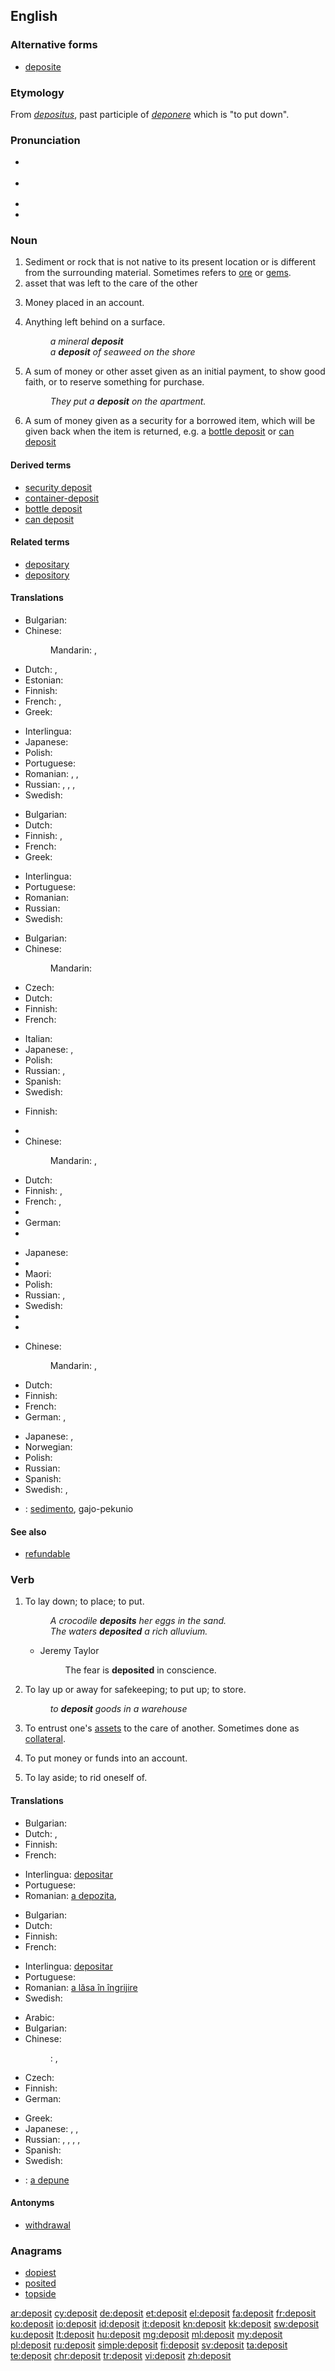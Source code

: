 {{wikipedia|dab=deposit}}
==English==

===Alternative forms===
* [[deposite]] {{qualifier|17th-19th centuries}}

===Etymology===
From {{etyl|la|en}} ''[[depositus]]'', past participle of ''[[deponere]]'' which is "to put down".

===Pronunciation===
* {{a|UK}} {{IPA|/dɪˈpɒzɪt/}}
* {{a|US}} {{IPA|/dɨˈpɑzɪt/}}
* {{audio|en-us-deposit.ogg|Audio (US)}}
* {{rhymes|ɒzɪt}}

===Noun===
{{en-noun}}

# Sediment or rock that is not native to its present location or is different from the surrounding material.  Sometimes refers to [[ore]] or [[gem]]s.
# asset that was left to the care of the other <!--this definition could use so much improvement, I'm not sure what it means-->
# {{context|banking|lang=en}} Money placed in an account.
# Anything left behind on a surface.
#: ''a mineral '''deposit'''''
#: ''a '''deposit''' of seaweed on the shore''
# {{context|finance|lang=en}} A sum of money or other asset given as an initial payment, to show good faith, or to reserve something for purchase.
#: ''They put a '''deposit''' on the apartment.''
# A sum of money given as a security for a borrowed item, which will be given back when the item is returned, e.g. a [[bottle deposit]] or [[can deposit]]

====Derived terms====
* [[security deposit]]
* [[container-deposit]]
* [[bottle deposit]]
* [[can deposit]]

====Related terms====
* [[depositary]]
* [[depository]]

====Translations====
{{trans-top|sediment or rock different from the surrounding material}}
* Bulgarian: {{t|bg|залеж|m}}
* Chinese:
*: Mandarin: {{t+|cmn|沉積|sc=Hani}}, {{t|cmn|沉积|tr=chénjī|sc=Hani}}
* Dutch: {{t|nl|afzetting|f}}, {{t|nl|neerzetting|f}}
* Estonian: {{t|et|sadestis}}
* Finnish: {{t|fi|esiintymä}}
* French: {{t+|fr|dépôt|m}},  {{t+|fr|gisement|m}}
* Greek: {{t+|el|κοίτασμα|n|tr=kítazma}}
{{trans-mid}}
* Interlingua: {{t|ia|deposito}}
* Japanese: {{t|ja|堆積物|tr=たいせきぶつ, taisekibutsu|sc=Jpan}}
* Polish: {{t+|pl|osad|m}}
* Portuguese: {{t+|pt|depósito|m}}
* Romanian: {{t|ro|depozit|n}}, {{t|ro|depunere|f}}, {{t|ro|zăcământ|n}}
* Russian: {{t+|ru|месторождение|n|tr=mestoroždénije}}, {{t+|ru|залежь|f|tr=záležʹ}}, {{t+|ru|осадок|m|tr=osádok|sc=Cyrl}}, {{t+|ru|отложение|n|tr=otložénije|sc=Cyrl}}
* Swedish: {{t|sv|avlagring|c}}
{{trans-bottom}}

{{trans-top|asset that was left to the care of the other}}
* Bulgarian: {{t+|bg|депозит|m}}
* Dutch: {{t+|nl|storting|f}}
* Finnish: {{t+|fi|talletus}}, {{t|fi|depositio}}
* French: {{t+|fr|dépôt|m}}
* Greek: {{t+|el|προκαταβολή|f|tr=prokatavolí|sc=Grek}}
{{trans-mid}}
* Interlingua: {{t|ia|deposito}}
* Portuguese: {{t+|pt|depósito|m}}
* Romanian: {{t|ro|depozit|n}}
* Russian: {{t+|ru|депозит|m|tr=depozít|sc=Cyrl}}
* Swedish: {{t+|sv|deposition|c}}
{{trans-bottom}}

{{trans-top|money placed in an account}}
* Bulgarian: {{t+|bg|влог|m}}
* Chinese:
*: Mandarin: {{t+|cmn|存款|tr=cúnkuǎn|sc=Hani}}
* Czech: {{t|cs|vklad|m}}
* Dutch: {{t+|nl|deposito|n}}
* Finnish: {{t+|fi|talletus}}
* French: {{t+|fr|dépôt|m}}
{{trans-mid}}
* Italian: {{t|it|caparra}}
* Japanese: {{t+|ja|預金|tr=yokin}},  {{t+|ja|デポジット|tr=depojitto}}
* Polish: {{t|pl|depozyt|m}}
* Russian: {{t+|ru|депозит|m|tr=depozít}},  {{t+|ru|вклад|m|tr=vklad}}
* Spanish: {{t+|es|depósito|m}}
* Swedish: {{t+|sv|insättning|c}}
{{trans-bottom}}

{{trans-top|anything left behind on a surface}}
* Finnish: {{t+|fi|kerrostuma}}
{{trans-mid}}
{{trans-bottom}}

{{trans-top|money given as an initial payment}}
* {{trreq|ar}}
* Chinese:
*: Mandarin: {{t+|cmn|押金|tr=yājīn|sc=Hani}}, {{t+|cmn|定金|tr=dìngjīn|sc=Hani}}
* Dutch: {{t+|nl|aanbetaling|f}}
* Finnish: {{t+|fi|ennakko}}, {{t+|fi|vakuus}}
* French: {{t+|fr|acompte|m}}, {{t+|fr|arrhes|f-p}}
* {{trreq|ka}}
* German: {{t+|de|Anzahlung|f}}
* {{trreq|it}}
{{trans-mid}}
* Japanese: {{t+|ja|保証金|tr=ほしょうきん, hoshōkin|sc=Jpan}}
* {{trreq|ko}}
* Maori: {{t|mi|moni tāpui}}
* Polish: {{t+|pl|zaliczka|f}}
* Russian: {{t+|ru|задаток|m|tr=zadátok|sc=Cyrl}}, {{t+|ru|взнос|m|tr=vznos|sc=Cyrl}}
* Swedish: {{t+|sv|handpenning|c}}
* {{trreq|th}}
* {{trreq|tr}}
{{trans-bottom}}

{{trans-top|security for a borrowed item}}
* Chinese:
*: Mandarin: {{t|cmn|保證金|sc=Hani}}, {{t+|cmn|保证金|tr=bǎozhèngjīn|sc=Hani}}
* Dutch: {{t|nl|statiegeld}}
* Finnish: {{t+|fi|pantti}}
* French: {{t+|fr|caution|f}}
* German: {{t+|de|Pfand|m}}, {{t+|de|Kaution|f}}
{{trans-mid}}
* Japanese: {{t+|ja|担保|tr=たんぽ, tanpo|sc=Jpan}}, {{t|ja|敷金|tr=しききん, shikikin|sc=Jpan}}
* Norwegian: {{t|no|depositum}}
* Polish: {{t+|pl|kaucja|f}}
* Russian: {{t+|ru|залог|m|tr=zalóg|sc=Cyrl}}
* Spanish: {{t+|es|empeño|m}}
* Swedish: {{t+|sv|deposition|c}}, {{t|sv|depositionsavgift|c}}
{{trans-bottom}}

{{checktrans-top}}
* {{ttbc|io}}: [[sedimento]], gajo-pekunio
{{trans-bottom}}

====See also====
* [[refundable]]

===Verb===
{{en-verb}}

# {{context|transitive|lang=en}} To lay down; to place; to put.
#: ''A crocodile '''deposits''' her eggs in the sand.''
#: ''The waters '''deposited''' a rich alluvium.''
#* Jeremy Taylor
#*: The fear is '''deposited''' in conscience.
# To lay up or away for safekeeping; to put up; to store.
#: ''to '''deposit''' goods in a warehouse''
# To entrust one's [[asset]]s to the care of another.  Sometimes done as [[collateral]].
# {{context|transitive|lang=en}} To put money or funds into an account.
# To lay aside; to rid oneself of.
#: {{rfquotek|Hammond}}

====Translations====
{{trans-top|to lay down}}
* Bulgarian: {{t|bg|отлагам се}}
* Dutch: {{t+|nl|afzetten}}, {{t+|nl|neerzetten}}
* Finnish: {{t+|fi|kiinnittää}}
* French: {{t+|fr|déposer}}
{{trans-mid}}
* Interlingua: [[depositar]]
* Portuguese: {{t+|pt|depositar}}
* Romanian: [[a depozita]],  {{t+|ro|depune}}
{{trans-bottom}}

{{trans-top|to entrust one's assets to the care of another}}
* Bulgarian: {{t|bg|депонирам}}
* Dutch: {{t+|nl|storten}}
* Finnish: {{t+|fi|uskoa}} {{t+|fi|haltuun}}
* French: {{t+|fr|déposer}}
{{trans-mid}}
* Interlingua: [[depositar]]
* Portuguese: {{t+|pt|depositar}}
* Romanian: [[a lăsa în îngrijire]]
* Swedish: {{t+|sv|deponera}}
{{trans-bottom}}

{{trans-top|to put money or funds into an account}}
* Arabic: {{t|ar|أودع|tr='awda3a}}
* Bulgarian: {{t+|bg|влагам}}
* Chinese:
*: {{ttbc|cmn}}: {{t+|cmn|存款|tr=cúnkuǎn|sc=Hani}}, {{zh-tsp|儲蓄|储蓄|chǔxù}}
* Czech: {{t+|cs|vložit}}
* Finnish: {{t+|fi|tallettaa}}
* German: {{t+|de|einzahlen}}
{{trans-mid}}
* Greek: {{t+|el|καταθέτω|tr=katathéto|sc=Grek}}
* Japanese: {{t|ja|預金する|tr=yokin-suru}}, {{t|ja|預け入れる|tr=azuke-ireru}}, {{t|ja|預ける|tr=azukeru}}
* Russian: {{t+|ru|вкладывать|tr=vkládyvat'}} {{impf}},  {{t+|ru|вложить|tr=vložít'}} {{pf.}}, {{t+|ru|депонировать|tr=deponírovat'}} {{impf}}, {{t+|ru|класть|tr=klast'}} {{impf}},  {{t+|ru|положить|tr=položít'}} {{pf.}}
* Spanish: {{t|es|depositar}}
* Swedish: {{t+|sv|sätta in}}
{{trans-bottom}}

{{checktrans-top}}
* {{ttbc|ro}}: [[a depune]]
{{trans-bottom}}

====Antonyms====
* [[withdrawal]]

===Anagrams===
* [[dopiest#English|dopiest]]
* [[posited#English|posited]]
* [[topside#English|topside]]

[[ar:deposit]]
[[cy:deposit]]
[[de:deposit]]
[[et:deposit]]
[[el:deposit]]
[[fa:deposit]]
[[fr:deposit]]
[[ko:deposit]]
[[io:deposit]]
[[id:deposit]]
[[it:deposit]]
[[kn:deposit]]
[[kk:deposit]]
[[sw:deposit]]
[[ku:deposit]]
[[lt:deposit]]
[[hu:deposit]]
[[mg:deposit]]
[[ml:deposit]]
[[my:deposit]]
[[pl:deposit]]
[[ru:deposit]]
[[simple:deposit]]
[[fi:deposit]]
[[sv:deposit]]
[[ta:deposit]]
[[te:deposit]]
[[chr:deposit]]
[[tr:deposit]]
[[vi:deposit]]
[[zh:deposit]]